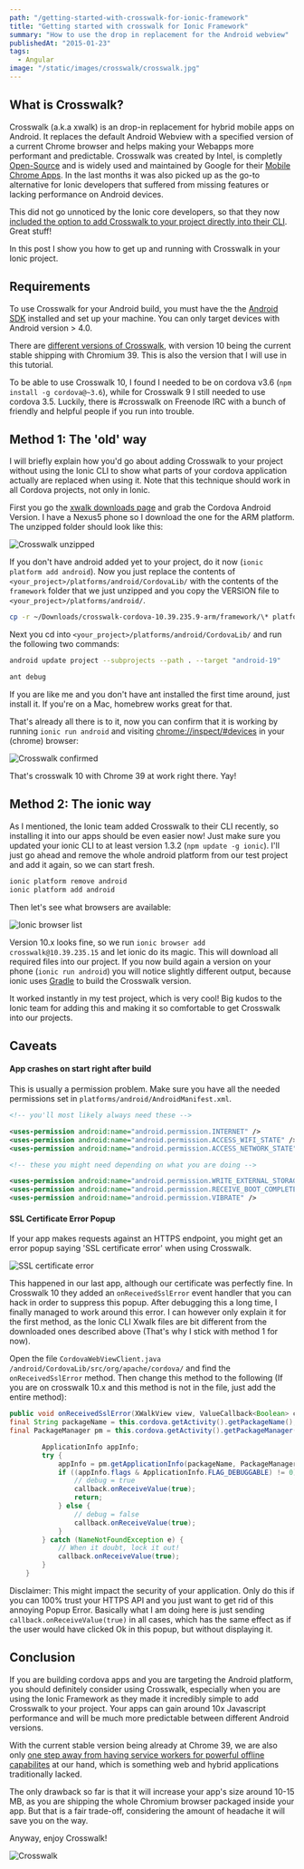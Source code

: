 ```yaml
---
path: "/getting-started-with-crosswalk-for-ionic-framework"
title: "Getting started with crosswalk for Ionic Framework"
summary: "How to use the drop in replacement for the Android webview"
publishedAt: "2015-01-23"
tags:
  - Angular
image: "/static/images/crosswalk/crosswalk.jpg"
---
```


## What is Crosswalk?

Crosswalk (a.k.a xwalk) is an drop-in replacement for hybrid mobile apps on Android. It replaces the default Android Webview with a specified version of a current Chrome browser and helps making your Webapps more performant and predictable. Crosswalk was created by Intel, is completly [Open-Source](https://github.com/crosswalk-project/crosswalk) and is widely used and maintained by Google for their [Mobile Chrome Apps](https://github.com/MobileChromeApps/mobile-chrome-apps).
In the last months it was also picked up as the go-to alternative for Ionic developers that suffered from missing features or lacking performance on Android devices.

This did not go unnoticed by the Ionic core developers, so that they now [included the option to add Crosswalk to your project directly into their CLI](http://ionicframework.com/blog/crosswalk-comes-to-ionic). Great stuff!

In this post I show you how to get up and running with Crosswalk in your Ionic project.

## Requirements

To use Crosswalk for your Android build, you must have the the [Android SDK](http://developer.android.com/sdk/index.html) installed and set up your machine. You can only target devices with Android version > 4.0.

There are [different versions of Crosswalk](https://crosswalk-project.org/documentation/downloads.html), with version 10 being the current stable shipping with Chromium 39. This is also the version that I will use in this tutorial.

To be able to use Crosswalk 10, I found I needed to be on cordova v3.6 (`npm install -g cordova@~3.6`), while for Crosswalk 9 I still needed to use cordova 3.5. Luckily, there is #crosswalk on Freenode IRC with a bunch of friendly and helpful people if you run into trouble.

## Method 1: The 'old' way

I will briefly explain how you'd go about adding Crosswalk to your project without using the Ionic CLI to show what parts of your cordova application actually are replaced when using it. Note that this technique should work in all Cordova projects, not only in Ionic.

First you go the [xwalk downloads page](https://crosswalk-project.org/documentation/downloads.html) and grab the Cordova Android Version. I have a Nexus5 phone so I download the one for the ARM platform. The unzipped folder should look like this:

![Crosswalk unzipped](/static/images/crosswalk/xwalk_unzipped.png "Crosswalk Cordova unzipped")

If you don't have android added yet to your project, do it now (`ionic platform add android`). Now you just replace the contents of `<your_project>/platforms/android/CordovaLib/` with the contents of the `framework` folder that we just unzipped and you copy the VERSION file to `<your_project>/platforms/android/`.

```bash
cp -r ~/Downloads/crosswalk-cordova-10.39.235.9-arm/framework/\* platforms/android/CordovaLib
```

Next you cd into `<your_project>/platforms/android/CordovaLib/` and run the following two commands:

```bash
android update project --subprojects --path . --target "android-19"
```

```bash
ant debug
```

If you are like me and you don't have ant installed the first time around, just install it. If you're on a Mac, homebrew works great for that.

That's already all there is to it, now you can confirm that it is working by running `ionic run android` and visiting [chrome://inspect/#devices](chrome://inspect/#devices) in your (chrome) browser:

![Crosswalk confirmed](/static/images/crosswalk/xwalk_confirmed.png)

That's crosswalk 10 with Chrome 39 at work right there. Yay!

## Method 2: The ionic way

As I mentioned, the Ionic team added Crosswalk to their CLI recently, so installing it into our apps should be even easier now! Just make sure you updated your ionic CLI to at least version 1.3.2 (`npm update -g ionic`). I'll just go ahead and remove the whole android platform from our test project and add it again, so we can start fresh.

```bash
ionic platform remove android
ionic platform add android
```

Then let's see what browsers are available:

![Ionic browser list](/static/images/crosswalk/ionic_browser_list.png)

Version 10.x looks fine, so we run `ionic browser add crosswalk@10.39.235.15` and let ionic do its magic. This will download all required files into our project. If you now build again a version on your phone (`ionic run android`) you will notice slightly different output, because ionic uses [Gradle](https://www.gradle.org/) to build the Crosswalk version.

It worked instantly in my test project, which is very cool! Big kudos to the Ionic team for adding this and making it so comfortable to get Crosswalk into our projects.

## Caveats

#### App crashes on start right after build

This is usually a permission problem. Make sure you have all the needed permissions set in `platforms/android/AndroidManifest.xml`.

```xml
<!-- you'll most likely always need these -->

<uses-permission android:name="android.permission.INTERNET" />
<uses-permission android:name="android.permission.ACCESS_WIFI_STATE" />
<uses-permission android:name="android.permission.ACCESS_NETWORK_STATE" />

<!-- these you might need depending on what you are doing -->

<uses-permission android:name="android.permission.WRITE_EXTERNAL_STORAGE" />
<uses-permission android:name="android.permission.RECEIVE_BOOT_COMPLETED" />
<uses-permission android:name="android.permission.VIBRATE" />
```

#### SSL Certificate Error Popup

If your app makes requests against an HTTPS endpoint, you might get an error popup saying 'SSL certificate error' when using Crosswalk.

![SSL certificate error](/static/images/crosswalk/ssl_error.png)

This happened in our last app, although our certificate was perfectly fine. In Crosswalk 10 they added an `onReceivedSslError` event handler that you can hack in order to suppress this popup. After debugging this a long time, I finally managed to work around this error. I can however only explain it for the first method, as the Ionic CLI Xwalk files are bit different from the downloaded ones described above (That's why I stick with method 1 for now).

Open the file `CordovaWebViewClient.java` `/android/CordovaLib/src/org/apache/cordova/` and find the `onReceivedSslError` method. Then change this method to the following (If you are on crosswalk 10.x and this method is not in the file, just add the entire method):

```java
public void onReceivedSslError(XWalkView view, ValueCallback<Boolean> callback, SslError error) {
final String packageName = this.cordova.getActivity().getPackageName();
final PackageManager pm = this.cordova.getActivity().getPackageManager();

        ApplicationInfo appInfo;
        try {
            appInfo = pm.getApplicationInfo(packageName, PackageManager.GET_META_DATA);
            if ((appInfo.flags & ApplicationInfo.FLAG_DEBUGGABLE) != 0) {
                // debug = true
                callback.onReceiveValue(true);
                return;
            } else {
                // debug = false
                callback.onReceiveValue(true);
            }
        } catch (NameNotFoundException e) {
            // When it doubt, lock it out!
            callback.onReceiveValue(true);
        }
    }
```

Disclaimer: This might impact the security of your application. Only do this if you can 100% trust your HTTPS API and you just want to get rid of this annoying Popup Error. Basically what I am doing here is just sending `callback.onReceiveValue(true)` in all cases, which has the same effect as if the user would have clicked Ok in this popup, but without displaying it.

## Conclusion

If you are building cordova apps and you are targeting the Android platform, you should definitely consider using Crosswalk, especially when you are using the Ionic Framework as they made it incredibly simple to add Crosswalk to your project. Your apps can gain around 10x Javascript performance and will be much more predictable between different Android versions.

With the current stable version being already at Chrome 39, we are also only [one step away from having service workers for powerful offline capabilites](http://blog.chromium.org/2014/12/chrome-40-beta-powerful-offline-and.html) at our hand, which is something web and hybrid applications traditionally lacked.

The only drawback so far is that it will increase your app's size around 10-15 MB, as you are shipping the whole Chromium browser packaged inside your app. But that is a fair trade-off, considering the amount of headache it will save you on the way.

Anyway, enjoy Crosswalk!

![Crosswalk](/static/images/crosswalk/crosswalk.jpg)
